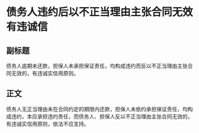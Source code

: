 # 债务人违约后以不正当理由主张合同无效有违诚信
## 副标题
债务人逾期未还款，担保人未承担保证责任，均构成违约而反以不正当理由主张合同无效的，有违诚实信用原则。
## 正文
债务人无正当理由未在合同约定的期限内还款，担保人未依约承担保证责任，均构成违约，本应承担违约责任，而债务人、担保人反以不正当理由主张合同无效的，有违诚实信用原则，依法不应支持。